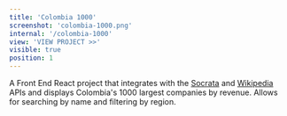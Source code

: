 ```yaml
---
title: 'Colombia 1000'
screenshot: 'colombia-1000.png'
internal: '/colombia-1000'
view: 'VIEW PROJECT >>'
visible: true
position: 1
---
```


A Front End React project that integrates with the <a href='https://dev.socrata.com/' target='_blank'>Socrata</a> and <a href='https://www.mediawiki.org/wiki/API:Main_page' target='_blank'>Wikipedia</a> APIs
and displays Colombia's 1000 largest companies by revenue. Allows for searching by name and filtering by region.
